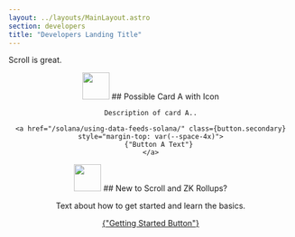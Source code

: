 ```yaml
---
layout: ../layouts/MainLayout.astro
section: developers
title: "Developers Landing Title"
---
```



Scroll is great.

<section class="card cl-featuredcard" style="text-align: center">
    <img src="/assets/chains/solana.svg" style="height: 48px" />
    ## Possible Card A with Icon

    Description of card A..

    <a href="/solana/using-data-feeds-solana/" class={button.secondary} style="margin-top: var(--space-4x)">
        {"Button A Text"}
    </a>

</section>

<section class="card cl-featuredcard" style="text-align: center">
  <img src="/images/card-icons/5f96ab4b4db522072b7ff30c_book-bookmark.svg" style="width: 48px" />
  ## New to Scroll and ZK Rollups?
  <p>Text about how to get started and learn the basics.</p>
  <a href="/getting-started/conceptual-overview/" class={button.secondary} style="margin-top: var(--space-4x)">
    {"Getting Started Button"}
  </a>
</section>
